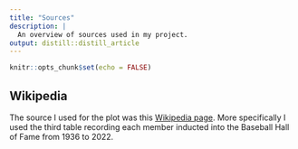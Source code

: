 ```yaml
---
title: "Sources"
description: |
  An overview of sources used in my project.
output: distill::distill_article
---
```


```r
knitr::opts_chunk$set(echo = FALSE)
```

## Wikipedia
The source I used for the plot was this [Wikipedia page](https://en.wikipedia.org/wiki/List_of_members_of_the_Baseball_Hall_of_Fame). More specifically I used the third table recording each member inducted into the Baseball Hall of Fame from 1936 to 2022.

